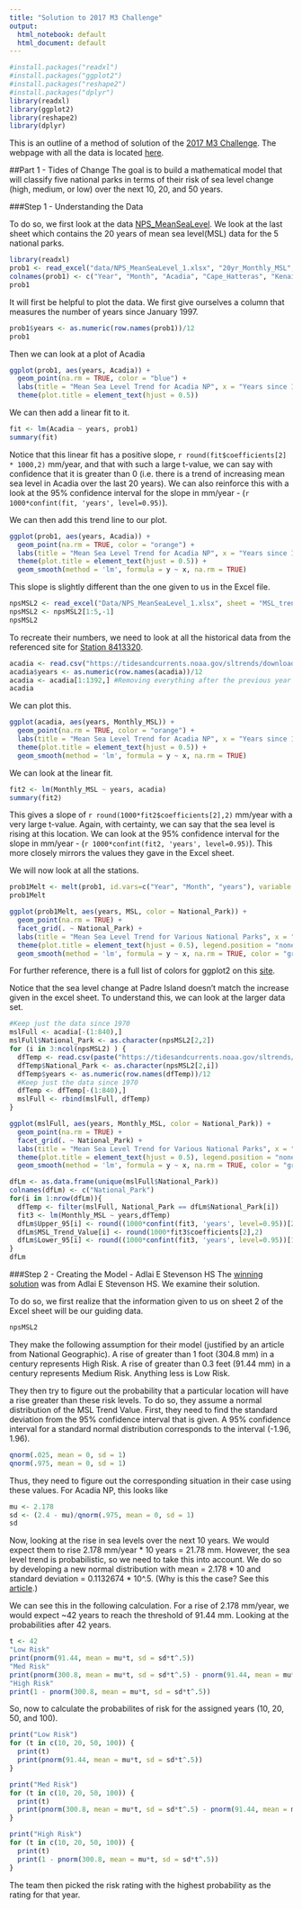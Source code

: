 ```yaml
---
title: "Solution to 2017 M3 Challenge"
output:
  html_notebook: default
  html_document: default
---
```

```r
#install.packages("readxl")
#install.packages("ggplot2")
#install.packages("reshape2")
#install.packages("dplyr")
library(readxl)
library(ggplot2)
library(reshape2)
library(dplyr)
```

This is an outline of a method of solution of the [2017 M3 Challenge](https://m3challenge.siam.org/sites/default/files/uploads/M3%20Challenge%20PROBLEM_2017_0.pdf).  The webpage with all the data is located [here](https://m3challenge.siam.org/node/336).

##Part 1 - Tides of Change
The goal is to build a mathematical model that will classify five national parks in terms of their risk of sea level change (high, medium, or low) over the next 10, 20, and 50 years.

###Step 1 - Understanding the Data

To do so, we first look at the data [NPS_MeanSeaLevel](https://m3challenge.siam.org/sites/default/files/uploads/NPS_MeanSeaLevel_1.xlsx).  We look at the last sheet which contains the 20 years of mean sea level(MSL) data for the 5 national parks.

```r
library(readxl)
prob1 <- read_excel("data/NPS_MeanSeaLevel_1.xlsx", "20yr_Monthly_MSL", skip = 3)
colnames(prob1) <- c("Year", "Month", "Acadia", "Cape_Hatteras", "Kenai_Fords", "Olympic","Padre_Island")
prob1
```
It will first be helpful to plot the data.  We first give ourselves a column that measures the number of years since January 1997.
```r
prob1$years <- as.numeric(row.names(prob1))/12
prob1
```
Then we can look at a plot of Acadia
```r
ggplot(prob1, aes(years, Acadia)) + 
  geom_point(na.rm = TRUE, color = "blue") + 
  labs(title = "Mean Sea Level Trend for Acadia NP", x = "Years since 1/1/1997", y = "Mean Sea Level") +
  theme(plot.title = element_text(hjust = 0.5)) 

```
We can then add a linear fit to it.
```r
fit <- lm(Acadia ~ years, prob1)
summary(fit)

```

Notice that this linear fit has a positive slope, `r round(fit$coefficients[2] * 1000,2)` mm/year, and that with such a large t-value, we can say with confidence that it is greater than 0 (i.e. there is a trend of increasing mean sea level in Acadia over the last 20 years).  We can also reinforce this with a look at the 95% confidence interval for the slope in mm/year - (`r 1000*confint(fit, 'years', level=0.95)`).

We can then add this trend line to our plot.
```r
ggplot(prob1, aes(years, Acadia)) + 
  geom_point(na.rm = TRUE, color = "orange") + 
  labs(title = "Mean Sea Level Trend for Acadia NP", x = "Years since 1/1/1997", y = "Mean Sea Level") +
  theme(plot.title = element_text(hjust = 0.5)) +
  geom_smooth(method = 'lm', formula = y ~ x, na.rm = TRUE)
```

This slope is slightly different than the one given to us in the Excel file.

```r
npsMSL2 <- read_excel("Data/NPS_MeanSeaLevel_1.xlsx", sheet = "MSL_trend")
npsMSL2 <- npsMSL2[1:5,-1]
npsMSL2
```
To recreate their numbers, we need to look at all the historical data from the referenced site for [Station 8413320 ](https://tidesandcurrents.noaa.gov/sltrends/sltrends_station.shtml?stnid=8413320).
```r
acadia <- read.csv("https://tidesandcurrents.noaa.gov/sltrends/downloadMeanSeaLevelTrendsCSV.htm?stnid=8413320")
acadia$years <- as.numeric(row.names(acadia))/12
acadia <- acadia[1:1392,] #Removing everything after the previous year
acadia
```
We can plot this.
```r
ggplot(acadia, aes(years, Monthly_MSL)) + 
  geom_point(na.rm = TRUE, color = "orange") + 
  labs(title = "Mean Sea Level Trend for Acadia NP", x = "Years since 1/1/1900", y = "Mean Sea Level") +
  theme(plot.title = element_text(hjust = 0.5)) +
  geom_smooth(method = 'lm', formula = y ~ x, na.rm = TRUE)
```
We can look at the linear fit.
```r
fit2 <- lm(Monthly_MSL ~ years, acadia)
summary(fit2)

```
This gives a slope of `r round(1000*fit2$coefficients[2],2)` mm/year with a very large t-value.  Again, with certainty, we can say that the sea level is rising at this location.  We can look at the 95% confidence interval for the slope in mm/year - (`r 1000*confint(fit2, 'years', level=0.95)`).  This more closely mirrors the values they gave in the Excel sheet.

We will now look at all the stations.
```r
prob1Melt <- melt(prob1, id.vars=c("Year", "Month", "years"), variable.name = "National_Park", value.name = "MSL")
prob1Melt
```

```r
ggplot(prob1Melt, aes(years, MSL, color = National_Park)) + 
  geom_point(na.rm = TRUE) + 
  facet_grid(. ~ National_Park) + 
  labs(title = "Mean Sea Level Trend for Various National Parks", x = "Years since 1/1/1997", y = "Mean Sea Level") +
  theme(plot.title = element_text(hjust = 0.5), legend.position = "none") +
  geom_smooth(method = 'lm', formula = y ~ x, na.rm = TRUE, color = "gray40")

```

For further reference, there is a full list of colors for ggplot2 on this [site](http://sape.inf.usi.ch/quick-reference/ggplot2/colour).

Notice that the sea level change at Padre Island doesn't match the increase given in the excel sheet.  To understand this, we can look at the larger data set.

```r
#Keep just the data since 1970
mslFull <- acadia[-(1:840),]
mslFull$National_Park <- as.character(npsMSL2[2,2])
for (i in 3:ncol(npsMSL2) ) {
  dfTemp <- read.csv(paste("https://tidesandcurrents.noaa.gov/sltrends/downloadMeanSeaLevelTrendsCSV.htm?stnid=",as.character(as.integer(npsMSL2[1, i])),sep=""))
  dfTemp$National_Park <- as.character(npsMSL2[2,i])
  dfTemp$years <- as.numeric(row.names(dfTemp))/12
  #Keep just the data since 1970
  dfTemp <- dfTemp[-(1:840),]
  mslFull <- rbind(mslFull, dfTemp)
}

ggplot(mslFull, aes(years, Monthly_MSL, color = National_Park)) + 
  geom_point(na.rm = TRUE) + 
  facet_grid(. ~ National_Park) + 
  labs(title = "Mean Sea Level Trend for Various National Parks", x = "Years since 1/1/1970", y = "Mean Sea Level") +
  theme(plot.title = element_text(hjust = 0.5), legend.position = "none") +
  geom_smooth(method = 'lm', formula = y ~ x, na.rm = TRUE, color = "gray40")

```
```r
dfLm <- as.data.frame(unique(mslFull$National_Park))
colnames(dfLm) <- c("National_Park")
for(i in 1:nrow(dfLm)){
  dfTemp <- filter(mslFull, National_Park == dfLm$National_Park[i])
  fit3 <- lm(Monthly_MSL ~ years,dfTemp)
  dfLm$Upper_95[i] <- round((1000*confint(fit3, 'years', level=0.95))[2],2)
  dfLm$MSL_Trend_Value[i] <- round(1000*fit3$coefficients[2],2)
  dfLm$Lower_95[i] <- round((1000*confint(fit3, 'years', level=0.95))[1],2)
}
dfLm
```


###Step 2 - Creating the Model - Adlai E Stevenson HS
The [winning solution](https://m3challenge.siam.org/sites/default/files/uploads/8597%20Adlai%20E%20Stevenson%20High%20School.pdf) was from Adlai E Stevenson HS.  We examine their solution.

To do so, we first realize that the information given to us on sheet 2 of the Excel sheet will be our guiding data. 
```r
npsMSL2
```

They make the following assumption for their model (justified by an article from National Geographic).  A rise of greater than 1 foot (304.8 mm) in a century represents High Risk.  A rise of greater than 0.3 feet (91.44 mm) in a century represents Medium Risk.  Anything less is Low Risk.

They then try to figure out the probability that a particular location will have a rise greater than these risk levels.  To do so, they assume a normal distribution of the MSL Trend Value.  First, they need to find the standard deviation from the 95% confidence interval that is given.  A 95% confidence interval for a standard normal distribution corresponds to the interval (-1.96, 1.96).

```r
qnorm(.025, mean = 0, sd = 1)
qnorm(.975, mean = 0, sd = 1)
```

Thus, they need to figure out the corresponding situation in their case using these values.  For Acadia NP, this looks like

```r
mu <- 2.178
sd <- (2.4 - mu)/qnorm(.975, mean = 0, sd = 1)
sd
```

Now, looking at the rise in sea levels over the next 10 years.  We would expect them to rise 2.178 mm/year * 10 years = 21.78 mm.  However, the sea level trend is probabilistic, so we need to take this into account.  We do so by developing a new normal distribution with mean = 2.178 * 10 and standard deviation = 0.1132674 * 10^.5.  (Why is this the case?  See this [article](https://www.statlect.com/probability-distributions/normal-distribution-linear-combinations).)

We can see this in the following calculation.  For a rise of 2.178 mm/year, we would expect ~42 years to reach the threshold of 91.44 mm.  Looking at the probabilities after 42 years.


```r
t <- 42
"Low Risk"
print(pnorm(91.44, mean = mu*t, sd = sd*t^.5))
"Med Risk"
print(pnorm(300.8, mean = mu*t, sd = sd*t^.5) - pnorm(91.44, mean = mu*t, sd = sd*t^.5))
"High Risk"
print(1 - pnorm(300.8, mean = mu*t, sd = sd*t^.5))
```


So, now to calculate the probabilites of risk for the assigned years (10, 20, 50, and 100).

```r



print("Low Risk")
for (t in c(10, 20, 50, 100)) {
  print(t)
  print(pnorm(91.44, mean = mu*t, sd = sd*t^.5))
}

print("Med Risk")
for (t in c(10, 20, 50, 100)) {
  print(t)
  print(pnorm(300.8, mean = mu*t, sd = sd*t^.5) - pnorm(91.44, mean = mu*t, sd = sd*t^.5))
}

print("High Risk")
for (t in c(10, 20, 50, 100)) {
  print(t)
  print(1 - pnorm(300.8, mean = mu*t, sd = sd*t^.5))
}


```

The team then picked the risk rating with the highest probability as the rating for that year.





